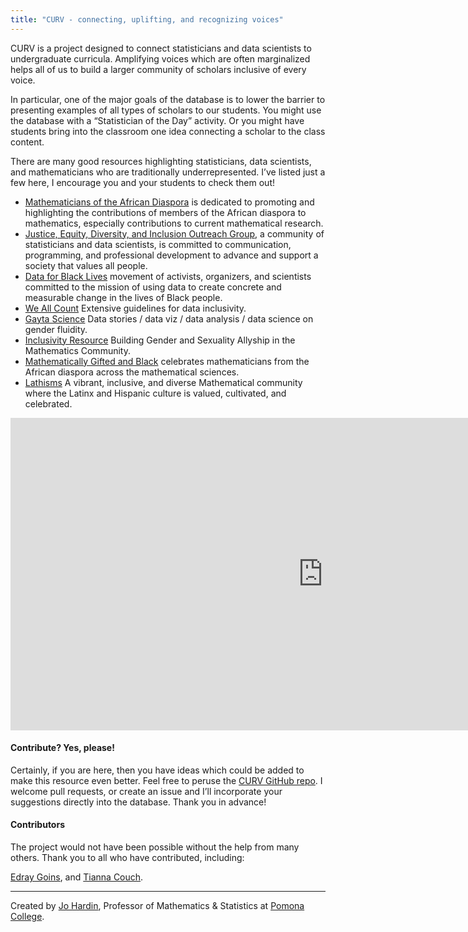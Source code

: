 ```yaml
---
title: "CURV - connecting, uplifting, and recognizing voices"
---
```



CURV is a project designed to connect statisticians and data scientists to undergraduate curricula.
Amplifying voices which are often marginalized helps all of us to build a larger community of scholars inclusive of every voice.  

In particular, one of the major goals of the database is to lower the barrier to presenting examples of all types of scholars to our students.
You might use the database with a "Statistician of the Day" activity.
Or you might have students bring into the classroom one idea connecting a scholar to the class content.

There are many good resources highlighting statisticians, data scientists, and mathematicians who are traditionally underrepresented.
I've listed just a few here, I encourage you and your students to check them out!

* <a href = "https://www.mathad.com/" target = "_blank">Mathematicians of the African Diaspora</a> is dedicated to promoting and highlighting the contributions of members of the African diaspora to mathematics, especially contributions to current mathematical research.
* <a href = "http://www.datascijedi.org/" target = "_blank">Justice, Equity, Diversity, and Inclusion Outreach Group</a>, a community of statisticians and data scientists, is committed to communication, programming, and professional development to advance and support a society that values all people. 
* <a href = "https://d4bl.org/" target = "_blank">Data for Black Lives</a> movement of activists, organizers, and scientists committed to the mission of using data to create concrete and measurable change in the lives of Black people.
* <a href = "https://weallcount.com/2021/04/16/learning-from-indigenous-ways-of-knowing/" target = "_blank">We All Count</a> Extensive guidelines for data inclusivity.
* <a href = "https://www.gaytascience.com/" target = "_blank">Gayta Science</a> Data stories / data viz / data analysis / data science on gender fluidity.
* <a href = "https://blogs.ams.org/inclusionexclusion/2020/11/16/building-gender-and-sexuality-allyship-in-the-mathematics-community/" target = "_blank">Inclusivity Resource</a> Building Gender and Sexuality Allyship in the Mathematics Community.
* <a href = "https://mathematicallygiftedandblack.com/" target = "_blank">Mathematically Gifted and Black</a> celebrates mathematicians from the African diaspora across the mathematical sciences.
* <a href = "https://www.lathisms.org/" target = "_blank">Lathisms</a> A vibrant, inclusive, and diverse Mathematical community where the Latinx and Hispanic culture is valued, cultivated, and celebrated.

:::{.column-page}
<iframe src = "https://hardin47.github.io/CURV/scholars/scholars_table.html" width="1000" height="500" data-external="1" style="border:none;"></iframe>
:::

#### Contribute? Yes, please!

Certainly, if you are here, then you have ideas which could be added to make this resource even better.
Feel free to peruse the <a href = "https://github.com/hardin47/CURV/" target = "_blank">CURV GitHub repo</a>.
I welcome pull requests, or create an issue and I'll incorporate your suggestions directly into the database.
Thank you in advance!

#### Contributors

The project would not have been possible without the help from many others.
Thank you to all who have contributed, including:

<a href = "https://www.pomona.edu/directory/people/edray-goins" target = "_blank">Edray Goins</a>, and <a href = "https://www.linkedin.com/in/tianna-couch-8a1588247/" target = "_blank">Tianna Couch</a>.

----------------------

Created by <a href = "https://hardin47.netlify.app/" target = "_blank">Jo Hardin</a>, Professor of Mathematics & Statistics at <a href = "https://www.pomona.edu/academics/departments/mathematics" target = "_blank">Pomona College</a>.   

